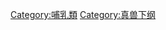 {{Catmore}}
{{commonscat|Xenarthra|Category:異關節總目}}

[[Category:哺乳類|Category:哺乳類]]
[[Category:真兽下纲|Category:真兽下纲]]